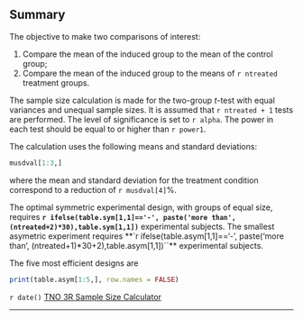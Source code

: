 Summary
--------

The objective to make two comparisons of interest:

1. Compare the mean of the induced group to the mean of the control group;
2. Compare the mean of the induced group to the means of `r ntreated` treatment groups.

The sample size calculation is made for the two-group _t_-test with equal variances
and unequal sample sizes. It is assumed that `r ntreated + 1` tests are performed. The level of significance is set to `r alpha`. The power in each test should be equal to or higher than `r power1`.

The calculation uses the following means and standard deviations:

```r
musdval[1:3,]
```

where the mean and standard deviation for the treatment condition 
correspond to a reduction of `r musdval[4]`%.

The optimal symmetric experimental design, with groups of equal size, requires 
**`r ifelse(table.sym[1,1]=='-', paste('more than', (ntreated+2)*30),table.sym[1,1])`** 
experimental subjects. The smallest asymetric experiment requires 
**`r ifelse(table.asym[1,1]=='-', paste('more than', (ntreated+1)*30+2),table.asym[1,1])``** 
experimental subjects. 

The five most efficient designs are 

```r
print(table.asym[1:5,], row.names = FALSE)
```

`r date()`      [TNO 3R Sample Size Calculator](http://vps.stefvanbuuren.nl:3838/3R/)

--------